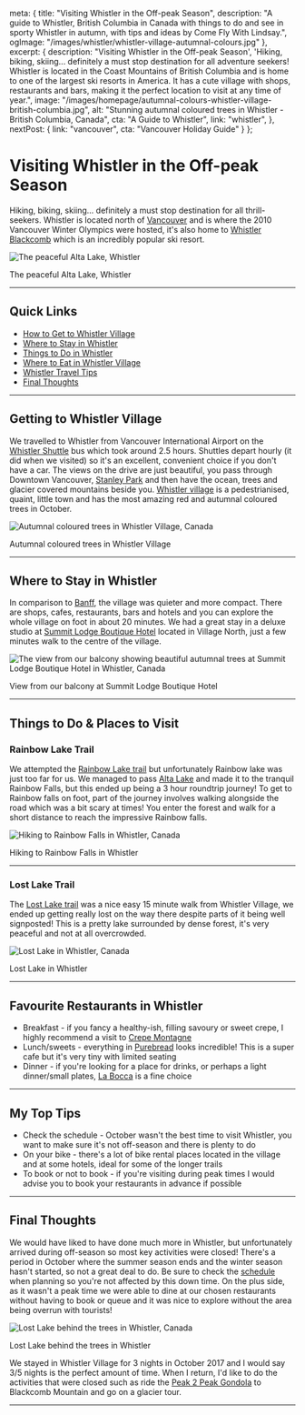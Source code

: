 
  meta: {
    title: "Visiting Whistler in the Off-peak Season",
    description: "A guide to Whistler, British Columbia in Canada with things to do and see in sporty Whistler in autumn, with tips and ideas by Come Fly With Lindsay.",
    ogImage: "/images/whistler/whistler-village-autumnal-colours.jpg"
  },
  excerpt: {
    description: "Visiting Whistler in the Off-peak Season', 'Hiking, biking, skiing... definitely a must stop destination for all adventure seekers! Whistler is located in the Coast Mountains of British Columbia and is home to one of the largest ski resorts in America. It has a cute village with shops, restaurants and bars, making it the perfect location to visit at any time of year.",
    image: "/images/homepage/autumnal-colours-whistler-village-british-columbia.jpg",
    alt: "Stunning autumnal coloured trees in Whistler - British Columbia, Canada",
    cta: "A Guide to Whistler",
    link: "whistler",
  },
  nextPost: {
    link: "vancouver",
    cta: "Vancouver Holiday Guide"
  }
};


# Visiting Whistler in the Off-peak Season

Hiking, biking, skiing... definitely a must stop destination for all thrill-seekers. Whistler is located north of [Vancouver](vancouver) and is where the 2010 Vancouver Winter Olympics were hosted, it's also home to [Whistler Blackcomb](https://www.whistlerblackcomb.com/) which is an incredibly popular ski resort.

![The peaceful Alta Lake, Whistler](/images/whistler/alta-lake-whistler.jpg) 
<figcaption>The peaceful Alta Lake, Whistler</figcaption>
	
---

## Quick Links
* [How to Get to Whistler Village](#getting-there)
* [Where to Stay in Whistler](#accommodation)
* [Things to Do in Whistler](#things-to-do)
* [Where to Eat in Whistler Village](#dining)
* [Whistler Travel Tips](#tips)
* [Final Thoughts](#summary)

--- 

## Getting to Whistler Village<a name="getting-there"></a>
We travelled to Whistler from Vancouver International Airport on the [Whistler Shuttle](https://www.whistler.com/getting-here/road/shuttle/) bus which took around 2.5 hours. Shuttles depart hourly (it did when we visited) so it's an excellent, convenient choice if you don't have a car. The views on the drive are just beautiful, you pass through Downtown Vancouver, [Stanley Park](https://vancouver.ca/parks-recreation-culture/stanley-park.aspx) and then have the ocean, trees and glacier covered mountains beside you. [Whistler village](https://www.whistler.com/village/) is a pedestrianised, quaint, little town and has the most amazing red and autumnal coloured trees in October.

![Autumnal coloured trees in Whistler Village, Canada](/images/whistler/whistler-village-autumnal-colours.jpg) 
<figcaption>Autumnal coloured trees in Whistler Village</figcaption>

---

## Where to Stay in Whistler<a name="accommodation"></a>
In comparison to [Banff](banff), the village was quieter and more compact. There are shops, cafes, restaurants, bars and hotels and you can explore the whole village on foot in about 20 minutes. We had a great stay in a deluxe studio at [Summit Lodge Boutique Hotel](https://www.booking.com/hotel/ca/summit-lodge-spa.en-gb.html?aid=1912201) located in Village North, just a few minutes walk to the centre of the village.

![The view from our balcony showing beautiful autumnal trees at Summit Lodge Boutique Hotel in Whistler, Canada](/images/whistler/summit-lodge-view-from-balcony-whistler.jpg) 
<figcaption>View from our balcony at Summit Lodge Boutique Hotel</figcaption>

---

## Things to Do &amp; Places to Visit<a name="things-to-do"></a>
### Rainbow Lake Trail
We attempted the [Rainbow Lake trail](https://www.vancouvertrails.com/trails/rainbow-lake/) but unfortunately Rainbow lake was just too far for us. We managed to pass [Alta Lake](https://www.alltrails.com/trail/canada/british-columbia/alta-lake-loop) and made it to the tranquil Rainbow Falls, but this ended up being a 3 hour roundtrip journey! To get to Rainbow falls on foot, part of the journey involves walking alongside the road which was a bit scary at times! You enter the forest and walk for a short distance to reach the impressive Rainbow falls.

![Hiking to Rainbow Falls in Whistler, Canada](/images/whistler/rainbow-falls-whistler.jpg) 
<figcaption>Hiking to Rainbow Falls in Whistler</figcaption>

---

### Lost Lake Trail				
The [Lost Lake trail](https://www.vancouvertrails.com/trails/lost-lake-nature-trail/) was a nice easy 15 minute walk from Whistler Village, we ended up getting really lost on the way there despite parts of it being well signposted! This is a pretty lake surrounded by dense forest, it's very peaceful and not at all overcrowded.				

![Lost Lake in Whistler, Canada](/images/whistler/lost-lake-whistler.jpg) 
<figcaption>Lost Lake in Whistler</figcaption>

---

## Favourite Restaurants in Whistler<a name="dining"></a>
* Breakfast - if you fancy a healthy-ish, filling savoury or sweet crepe, I highly recommend a visit to [Crepe Montagne](http://crepemontagne.com/)
* Lunch/sweets - everything in [Purebread](https://www.purebread.ca/) looks incredible! This is a super cafe but it's very tiny with limited seating
* Dinner - if you're looking for a place for drinks, or perhaps a light dinner/small plates, [La Bocca](http://labocca.ca/) is a fine choice

---

## My Top Tips<a name="tips"></a>
* Check the schedule - October wasn't the best time to visit Whistler, you want to make sure it's not off-season and there is plenty to do
* On your bike - there's a lot of bike rental places located in the village and at some hotels, ideal for some of the longer trails
* To book or not to book - if you're visiting during peak times I would advise you to book your restaurants in advance if possible

---

## Final Thoughts<a name="summary"></a>
We would have liked to have done much more in Whistler, but unfortunately arrived during off-season so most key activities were closed! There's a period in October where the summer season ends and the winter season hasn't started, so not a great deal to do. Be sure to check the [schedule](https://www.whistler.com/activities/) when planning so you're not affected by this down time. On the plus side, as it wasn't a peak time we were able to dine at our chosen restaurants without having to book or queue and it was nice to explore without the area being overrun with tourists!

![Lost Lake behind the trees in Whistler, Canada](/images/whistler/lost-lake-whistler-behind-trees.jpg) 
<figcaption>Lost Lake behind the trees in Whistler</figcaption>	

We stayed in Whistler Village for 3 nights in October 2017 and I would say 3/5 nights is the perfect amount of time. When I return, I'd like to do the activities that were closed such as ride the [Peak 2 Peak Gondola](https://www.whistler.com/activities/peak-to-peak-gondola/) to Blackcomb Mountain and go on a glacier tour.			

---